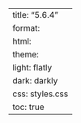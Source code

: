 ---
title: "5.6.4"
format:
    html:
        theme:
            light: flatly
            dark: darkly
        css: styles.css
        toc: true
---
